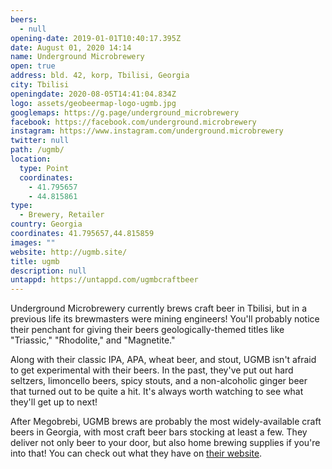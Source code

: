 ```yaml
---
beers:
  - null
opening-date: 2019-01-01T10:40:17.395Z
date: August 01, 2020 14:14
name: Underground Microbrewery
open: true
address: bld. 42, korp, Tbilisi, Georgia
city: Tbilisi
openingdate: 2020-08-05T14:41:04.834Z
logo: assets/geobeermap-logo-ugmb.jpg
googlemaps: https://g.page/underground_microbrewery
facebook: https://facebook.com/underground.microbrewery
instagram: https://www.instagram.com/underground.microbrewery
twitter: null
path: /ugmb/
location:
  type: Point
  coordinates:
    - 41.795657
    - 44.815861
type:
  - Brewery, Retailer
country: Georgia
coordinates: 41.795657,44.815859
images: ""
website: http://ugmb.site/
title: ugmb
description: null
untappd: https://untappd.com/ugmbcraftbeer
---
```

Underground Microbrewery currently brews craft beer in Tbilisi, but in a previous life its brewmasters were mining engineers! You'll probably notice their penchant for giving their beers geologically-themed titles like "Triassic," "Rhodolite," and "Magnetite." 

Along with their classic IPA, APA, wheat beer, and stout, UGMB isn't afraid to get experimental with their beers. In the past, they've put out hard seltzers, limoncello beers, spicy stouts, and a non-alcoholic ginger beer that turned out to be quite a hit. It's always worth watching to see what they'll get up to next!

After Megobrebi, UGMB brews are probably the most widely-available craft beers in Georgia, with most craft beer bars stocking at least a few. They deliver not only beer to your door, but also home brewing supplies if you're into that! You can check out what they have on [their website](http://ugmb.site/).
